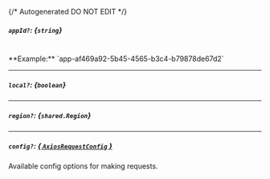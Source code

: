 {/* Autogenerated DO NOT EDIT  */}

##### `appId?`: *{`string`}*
<br/>
**Example:** `app-af469a92-5b45-4565-b3c4-b79878de67d2`

---
##### `local?`: *{`boolean`}*

---
##### `region?`: *{`shared.Region`}*
<Collapsible openLabel={Labels.showProperties} closeLabel={Labels.hideProperties}>
    <Region/>
</Collapsible>

---
##### `config?`: [*{ `AxiosRequestConfig` }*](https://axios-http.com/docs/req_config)
Available config options for making requests.


